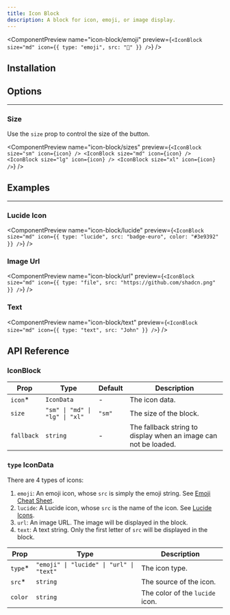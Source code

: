 ```yaml
---
title: Icon Block
description: A block for icon, emoji, or image display.
---
```


<ComponentPreview
  name="icon-block/emoji"
  preview={`<IconBlock size="md" icon={{ type: "emoji", src: "🚀" }} />`}
/>

## Installation

<Installation packages="@notion-kit/icon-block" registryName="blocks" />

## Options

---

### Size

Use the `size` prop to control the size of the button.

<ComponentPreview
  name="icon-block/sizes"
  preview={`<IconBlock size="sm" icon={icon} />
  <IconBlock size="md" icon={icon} />
  <IconBlock size="lg" icon={icon} />
  <IconBlock size="xl" icon={icon} />`}
/>

## Examples

---

### Lucide Icon

<ComponentPreview
  name="icon-block/lucide"
  preview={`<IconBlock
    size="md"
    icon={{ type: "lucide", src: "badge-euro", color: "#3e9392" }}
  />`}
/>

### Image Url

<ComponentPreview
  name="icon-block/url"
  preview={`<IconBlock
    size="md"
    icon={{ type: "file", src: "https://github.com/shadcn.png" }}
  />`}
/>

### Text

<ComponentPreview
  name="icon-block/text"
  preview={`<IconBlock size="md" icon={{ type: "text", src: "John" }} />`}
/>

## API Reference

### IconBlock

| Prop       | Type                           | Default | Description                                                     |
| ---------- | ------------------------------ | ------- | --------------------------------------------------------------- |
| `icon`\*   | `IconData`                     | -       | The icon data.                                                  |
| `size`     | `"sm" \| "md" \| "lg" \| "xl"` | `"sm"`  | The size of the block.                                          |
| `fallback` | `string`                       | -       | The fallback string to display when an image can not be loaded. |

### `type` IconData

There are 4 types of icons:

1. `emoji`: An emoji icon, whose `src` is simply the emoji string. See [Emoji Cheat Sheet](https://emojipedia.org/).
2. `lucide`: A Lucide icon, whose `src` is the name of the icon. See [Lucide Icons](https://lucide.dev/icons).
3. `url`: An image URL. The image will be displayed in the block.
4. `text`: A text string. Only the first letter of `src` will be displayed in the block.

| Prop     | Type                                     | Description                     |
| -------- | ---------------------------------------- | ------------------------------- |
| `type`\* | `"emoji" \| "lucide" \| "url" \| "text"` | The icon type.                  |
| `src`\*  | `string`                                 | The source of the icon.         |
| `color`  | `string`                                 | The color of the `lucide` icon. |

